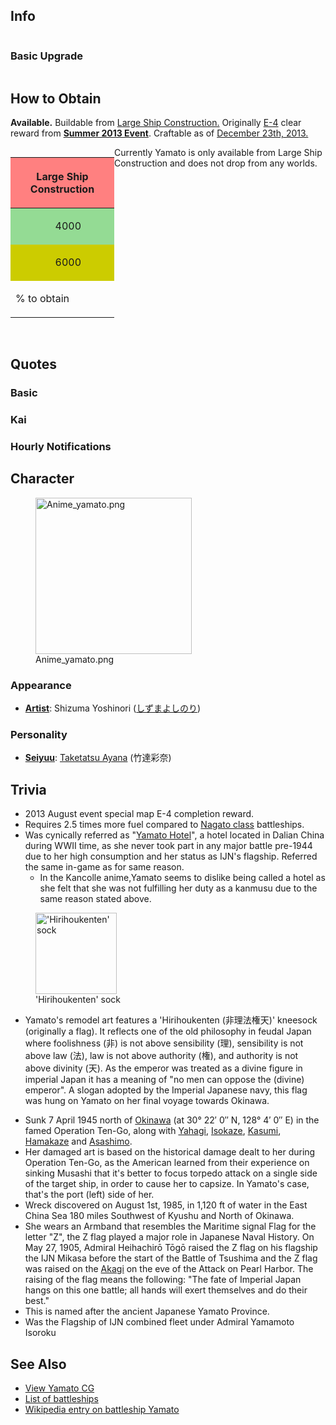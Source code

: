==Info==
<div style="display: inline-block;">
===Basic===
{{ShipInfoKai|Yamato/|los=auto|los_max=auto|evasion=auto|evasion_max=auto|asw=auto|asw_max=auto}}
</div>

<div style="display: inline-block;">
===Upgrade===
{{ShipInfoKai|Yamato/Kai|los=auto|los_max=auto|evasion=auto|evasion_max=auto|asw=auto|asw_max=auto}}
</div>


== How to Obtain ==
''' Available. ''' Buildable from [http://kancolle.wikia.com/wiki/Construction#Large_Ship_Construction Large Ship Construction.] Originally [http://kancolle.wikia.com/wiki/Summer_2013_Event#E-4_-_.E6.95.B5.E5.A4.A7.E5.9E.8B.E8.B6.85.E5.BC.A9.E7.B4.9A.E6.88.A6.E8.89.A6.E3.82.92.E5.8F.A9.E3.81.91.EF.BC.81Strike_the_enemy_super_dreadnought_battleship.21 E-4] clear reward from '''[[Summer 2013 Event]]'''. Craftable as of [https://twitter.com/KanColle_STAFF/status/415130190658809856 December 23th, 2013. ]

<div style="float: left;">
{| class="wikitable" style="text-align: center;"
|- style="height: 50px;"
! colspan="4" style="width: 150px; background-color: #FF8080;"| Large Ship Construction
! colspan="2" style="width: 100px;" |[[File:Development material.png]]
|- style="height: 50px;"
! style="width: 25px; background: #94DB94;" |{{Fuel}}
| style="width: 50px; background: #94DB94;" |4000
! style="width: 25px; background: #D9D9D9;" |{{Steel}}
| style="width: 50px; background: #D9D9D9;" |6000
| colspan="2" rowspan="2" |20
|- style="height: 50px;"
! style="background-color: #CC0" |{{Ammo}}
| style="background-color: #CC0;" |6000
! style="background-color: #FB9;" |{{Bauxite}}
| style="background-color: #FB9;" |3000
|-
! colspan="2" style="height: 50px;" |% to obtain
! colspan="3" |~3% [http://kancolle-db.net/ship/131.html?_=1449013401491 &nbsp;] [https://myfleet.moe/entire/sta/book/131 &nbsp;]
|}
</div>





Currently Yamato is only available from Large Ship Construction and does not drop from any worlds.

<!--{{ShipCategoriesKai|Yamato/}}-->

<div style="clear: both;">&nbsp;</div>

==Quotes==
===Basic===
{{Shipquote
| 自己紹介 = 大和型戦艦、一番艦、大和。推して参ります！
| EN1 = First of the Yamato-class battleships, Yamato. Heading forth!
| Note1 = 
| Library = 大和型戦艦一番艦、大和です。<br>
艦隊決戦の切り札として、呉海軍工廠で極秘建造されました。<br>
当時の最高技術の粋を結集されたこの体、二番艦の武蔵とともに、連合艦隊の中枢戦力として頑張ります！
| EN0 = First of the Yamato-class battleships, Yamato. <br>
As the trump card for the Decisive Battle, I was made in utmost secrecy at the Kure Naval Yard. <br>
With the most up-to-date and sophisticated technology concentrated in my body, along with the 2nd ship, Musashi, I will do my best as the centre of the combined fleet!
| Note0 =Decisive Naval Battle, or Kantai Kessen, was the IJN's strategic doctrine during WWII, in which after a series of operations had weakened the US fleet, battleships would finish the last, and presumably strongest part of it. 
| 秘書クリック会話① = 提督、なんでしょう？
| EN2 = Admiral, what could it be?
| Note2 = 
| 秘書クリック会話② = ホテルですって？ち、違います！
| EN3 = Hotel, you say? N-no, you're wrong!
| Note3 =Due to her highly luxurious living facility and the fact that she spent most of her service life in the harbor, she was nicknamed "Yamato Hotel". 
| 秘書クリック会話③ = あのー？　そんなに気になります？　やっぱり副砲がちょっと多いの？
| EN4 = Hello~? Are you that interested? Well, is it because there are a lot of secondary guns?
| Note4 =2 triple 155 mm turrets were removed later to make space for more anti-aircraft armaments. 
| 秘書放置時 = ん…あ…提督ごめんなさい。主砲ちょっと邪魔ですか？
| EN4a = Mm... ah... I'm sorry, admiral. Are my main guns in your way?
| Note4a = Yamato's main cannons are the largest in the world.
| Married = 提督、少しお疲れではないですか？
| EN25 = Admiral, are you not a bit tired?
| Note25 = 
| Wedding = 提督、いつもありがとうございます。連合艦隊の旗艦を務めるよりも、敵戦艦と撃ちあうよりも、今、こうしている時が私は一番好き。大和は…ずっと提督の、あなたの側で、頑張ります。
| EN26 = Admiral, as always, thank you.  The duty of being the flagship of the combined fleet, shooting at the enemy ships; everything pales in comparison to now.  I… with the Admiral, by your side, I will do my best.
| Note26 = 
| 戦績表示時 = 大本営からの通信ですか？
| EN5 = Communication from the Imperial Headquarters?
| Note5 = 
| 編成選択時 = 戦艦大和、連合艦隊、出撃です！
| EN6 = Battleship Yamato, combined fleet, launching!
| Note6 = 
| 装備時① = 改装ですね？ありがたいです！
| EN7 = Remodeling, yes? Thank you so much!
| Note7 = 
| 装備時② = あ、ありがとうございます！
| EN8 = T-thank you so much!
| Note8 = 
| 装備時③ = 行くわ！
| EN9 = Off I go!
| Note9 = 
| 補給時 = ありがたく頂きます。
| EN24 = I am grateful for you assistance.
| Note24 = 
| ドック入り(小破以下) = ちょっと、お風呂に行ってきます。
| EN10 = I'm going to the bath for a bit.
| Note10 = 
| ドック入り(中破以上) = イッタッタ～　ごめんなさい、私がここまでやられるなんて～
| EN11 = Ow-w-w. I'm sorry, I didn't expect they'd get me that badly~
| Note11 = Literally "have been had to that extent", implying the damage she received were beyond expectations.
| 入渠完了 = 損傷艦の修復が完了致しました。
| EN27 = Repairing of the damaged ship was completed.
| Note27 = 
| 建造時 = 新造艦の建造が完了したようです。
| EN12 = A new ship's construction seems to have been completed.
| Note12 = 
| 艦隊帰投時 = お疲れ様です。艦隊、帰投しました。
| EN13 = Thank you for your hard work. The fleet has returned.
| Note13 = 
| 出撃時 = 戦艦大和、推して参ります。
| EN14 = Battleship Yamato, heading forth!
| Note14 = 
| 戦闘開始時 = さぁ、やるわ！砲雷撃戦、用意！
| EN15 = Yeah, let's go! Naval battle, ready!
| Note15 = 
| 攻撃時 = 第一・第二主砲、斉射、始め！
| EN16 = First and second cannons, volley fire, start!
| Note16 = 
| 夜戦開始時 = 戦艦大和、夜戦を敢行します！
| EN17 = Battleship Yamato, starting night battle!
| Note17 = 
| 夜戦攻撃時 = 夾叉(きょうさ)か･･･うん、次は直撃させます。
| EN18 = Bracket, huh... Yes, the next shot will be a direct hit.
| Note18 = 夾叉 (Kyousa), or bracket, means a succession of two salvos, one over and one short, or one right and one left, with no straddles. When this happens, minor adjustments are needed.
(while straddle means both short and over, or both right and left shots occur in the SAME salvo)
| MVP時=大和が一番ですか。少し晴れがましいですね。次の海戦もお任せ下さいね。
| EN19 = Yamato is number one? I'm a bit proud of myself. Leave the next sortie to me!
| Note19 = 
| 小破① = そ、それで直撃のつもりなの！？
| EN20 = D-did you think you got a direct hit?
| Note20 = 
| 小破② = 傾斜復元しないと…。注水を急いで！
| EN21 = I'm starting to list... ballast pumps, hurry!
| Note21 = 
| 中破 = く…こ、こんな所で大和は沈みませんっ…！
| EN22 = I-in such a place... Yamato... will not sink!
| Note22 = She was listing two or three times during Operation Ten-Go
| 撃沈時(反転) = また…逝くのね…総員…最上甲板…武蔵…信濃…あとは頼みます…
| EN23 = Again... I pass away... all hands... top deck... Musashi... Shinano... I leave the rest to you...
| Note23 = Obviously she exploded, unleashing a mushroom cloud more than 3.7 miles high that it can be seen almost a hundred miles away on Kyushu. Note that historically both Musashi and Shinano were sunk earlier than Yamato.

|Clip1 = {{Audio|file=Yamato-Introduction.ogg}}
|Clip0 = {{Audio|file=Yamato-Library.ogg}}
|Clip2 = {{Audio|file=Yamato-Secretary_1.ogg}}
|Clip3 = {{Audio|file=Yamato-Secretary_2.ogg}}
|Clip4a = {{Audio|file=Yamato-Idle.ogg}}
|Clip25 = {{Audio|file=Yamato-Secretary_Married.ogg}}
|Clip26 = {{Audio|file=Yamato-Wedding.ogg}}
|Clip5 = {{Audio|file=Yamato-Looking_At_Scores.ogg}}
|Clip7 = {{Audio|file=Yamato-Equipment_1.ogg}}
|Clip8 = {{Audio|file=Yamato-Equipment_2.ogg}}
|Clip9 = {{Audio|file=Yamato-Equipment_3.ogg}}
|Clip24 = {{Audio|file=Yamato-Supply.ogg}}
|Clip10 = {{Audio|file=Yamato-Docking_Minor.ogg}}
|Clip11 = {{Audio|file=Yamato-Docking_Major.ogg}}
|Clip14 = {{Audio|file=Yamato-Starting_A_Sortie.ogg}}
|Clip15 = {{Audio|file=Yamato-Battle_Start.ogg}}
|Clip16 = {{Audio|file=Yamato-Attack.ogg}}
|Clip17 = {{Audio|file=Yamato-Night_Battle.ogg}}
|Clip18 = {{Audio|file=Yamato-Night_Attack.ogg}}
|Clip19 = {{Audio|file=Yamato-MVP.ogg}}
|Clip20 = {{Audio|file=Yamato-Minor_Damage_1.ogg}}
|Clip21 = {{Audio|file=Yamato-Minor_Damage_2.ogg}}
|Clip22 = {{Audio|file=Yamato-Major_Damage.ogg}}
|Clip23 = {{Audio|file=Yamato-Sunk.ogg}}
|Clip4 = {{Audio|file=Yamato-Secretary_3.ogg}}
|Clip6 = {{Audio|file=Yamato-Joining_A_Fleet.ogg}}
|Clip12 = {{Audio|file=Yamato-Construction.ogg}}
|Clip13 = {{Audio|file=Yamato-Returning_From_Sortie.ogg}}
|Clip27 = {{Audio|file=Yamato-Docking_Completed.ogg}}
}}

===Kai===
{{Shipquote
| 自己紹介 = 大和型戦艦一番艦大和、対空火器を大幅に強化致しました。
| EN1 = First of the Yamato-class battleships, Yamato. Now with much upgraded anti-air weaponry.
| Note1 = After being damaged by American submarine, Yamato returned to Kure for extensive repairs. Two secondary guns were removed and replaced with anti-aircraft flak guns and Radar.
| Library = 大和型戦艦一番艦、大和です。<br>
艦隊決戦の切り札として、呉海軍工廠で極秘建造されました。<br>
当時の最高技術の粋を結集されたこの体、二番艦の武蔵とともに、連合艦隊の中枢戦力として頑張ります！
| EN0 = 1st of the Yamato-class battleships, Yamato. <br>
The armada's trump card, I was made in utmost secrecy at the Kure Naval Yard.<br>
With the most up-to-date and sophisticated technology concentrated in my body, along with the 2nd ship, Musashi, I will do my best as the centre of the combined fleet!
| Note0 = 
| 秘書クリック会話① = 提督～？ あの～、いえ、いいですけど…
| EN2 = Admiral~? Erm~ no, its okay...
| Note2 = 
| 秘書クリック会話② = んもぉ～、ホテルなんて言わせませんよ！
| EN3 = Awww...stop calling me the hotel already!
| Note3 = Refer the note below
| 秘書クリック会話③ = 提督？ あの、まあ…居住性は他の娘とは段違いではあるのだけれど…いいの？
| EN4 = Admiral? Erm~ well...my living condition is a level above the other ship girls...is that okay?
| Note4 = Air conditioned quarters, bathhouse, kitchen with refrigeration facility. full course meal for officers with live band playing in the background. Most of these considered highly luxurious for combat vessels of its time.
| 秘書放置時 = ん…あ…提督ごめんなさい。主砲、ちょっと邪魔ですか？
| EN4a = Nnn.. Ah, sorry Admiral. Are my main guns in the way?
| Note4a = 
| Married = 提督、少しお疲れではないですか？
| EN25 = Admiral, are you not a bit tired?
| Note25 = 
| Wedding = 提督、いつもありがとうございます。連合艦隊の旗艦を務めるよりも、敵戦艦と撃ちあうよりも、今、こうしている時が私は一番好き。大和は…ずっと提督の、あなたの側で、頑張ります。
| EN26 = Admiral, as always, thank you.  The duty of being the flagship of the combined fleet, shooting at the enemy ships; everything pales in comparison to now.  I… with the Admiral, by your side, I will do my best.
| Note26 = 
| 戦績表示時 = 我が艦隊の戦績ですか？楽しみです。
| EN5 = Our fleet's battle results? Looking forward to it.
| Note5 = 
| 編成選択時 = 旗艦大和、出撃します！
| EN6 = Flagship Yamato, launching!
| Note6 = 
| 装備時① = 対空、対艦。どちら重視かなぁ？
| EN7 = Anti-air, Anti-ship. Which one should I be focused on...?
| Note7 = Over the years Yamato replaced few of its secondary guns in exchange for better anti-air capability, to counter the increasing threat of aerial attacks.
| 装備時② = 大和、嬉しい。提督、感謝です♪
| EN8 = Yamato is pleased. Thank you, admiral!
| Note8 = 
| 装備時③ = 行くわ！
| EN9 = Heading off!
| Note9 = 
| 補給時 = ありがたくいただきます
| EN24 = I shall express my gratitude.
| Note24 = She often speaks in very polite/honorific form.
| ドック入り(小破以下) = 短めのお風呂、いただきます。
| EN10 = I shall take a short bath.
| Note10 = 
| ドック入り(中破以上) = あ、甘く見た訳じゃないんだけど、ごめんなさい。
| EN11 = I...I didn't underestimate (the enemy), though I'm sorry.
| Note11 = 
| 入渠完了 = 修理完了の艦娘が在るみたいです。
| EN27 = Repairing of the ship daughter seems to be completed.
| Note27 = 
| 建造時 = 新しい艦娘（かんむす）が戦列に加わりました。
| EN12 = New ship girls has been added to our lineup.
| Note12 = 
| 艦隊帰投時 = 艦隊が無事帰投しました。良かったぁ～！
| EN13 = Our fleet has returned safely. That's great~!
| Note13 = 
| 出撃時 = 戦艦大和。推して参ります。
| EN14 = Battleship Yamato, will go to war!
| Note14 = 
| 戦闘開始時 = 大和、砲雷撃戦、はじめます！
| EN15 = Yamato, commence firing!
| Note15 = 
| 攻撃時 = 敵艦捕捉、全主砲薙ぎ払え！
| EN16 = Enemy ship acquired, fire broadside!
| Note16 = 
| 夜戦開始時 = 戦艦大和、突撃します！
| EN17 = Battleship Yamato, charging in!
| Note17 = 
| 夜戦攻撃時 = そうか･･･それなら･･･やるしかないわね！
| EN18 = Is that so... well then, I have to do this!
| Note18 = 
| MVP時 = 大和が1番ですか。少し晴れがましいですね。次の海戦も、お任せ下さいね。
| EN19 = Yamato is number one? I'm a bit proud of myself. Leave the next sortie to me!
| Note19 = 
| 小破① = そ、それで直撃のつもりなの！？
| EN20 = D-did you think you got a direct hit?
| Note20 = 
| 小破② = 傾斜復元しないと…。注水を急いで！
| EN21 = Have to reduce the listing...flood ballast tanks, quickly!
| Note21 = 
| 中破 = くっ、こんな所で、大和は、沈みません！
| EN22 = Hmph, Yamato, will not, sink at such place!
| Note22 = 
| 撃沈時(反転) = また…逝くのね…総員…最上甲板…武蔵…信濃…あとは頼みます…
| EN23 = Again... I pass away... all hands... top deck... Musashi... Shinano... I leave the rest to you...
| Note23 = 

|Clip1 = {{Audio|file=YamatoKai-Introduction.ogg}}
|Clip0 = {{Audio|file=Yamato-Library.ogg}}
|Clip2 = {{Audio|file=YamatoKai-Secretary_1.ogg}}
|Clip3 = {{Audio|file=YamatoKai-Secretary_2.ogg}}
|Clip4a = {{Audio|file=Yamato-Idle.ogg}}
|Clip25 = {{Audio|file=Yamato-Secretary_Married.ogg}}
|Clip26 = {{Audio|file=Yamato-Wedding.ogg}}
|Clip5 = {{Audio|file=YamatoKai-Looking_At_Scores.ogg}}
|Clip7 = {{Audio|file=YamatoKai-Equipment_1.ogg}}
|Clip8 = {{Audio|file=YamatoKai-Equipment_2.ogg}}
|Clip9 = {{Audio|file=Yamato-Equipment_3.ogg}}
|Clip24 = {{Audio|file=Yamato-Supply.ogg}}
|Clip10 = {{Audio|file=YamatoKai-Docking_Minor.ogg}}
|Clip11 = {{Audio|file=YamatoKai-Docking_Major.ogg}}
|Clip14 = {{Audio|file=YamatoKai-Starting_A_Sortie.ogg}}
|Clip15 = {{Audio|file=YamatoKai-Battle_Start.ogg}}
|Clip16 = {{Audio|file=YamatoKai-Attack.ogg}}
|Clip17 = {{Audio|file=YamatoKai-Night_Battle.ogg}}
|Clip18 = {{Audio|file=YamatoKai-Night_Attack.ogg}}
|Clip19 = {{Audio|file=Yamato-MVP.ogg}}
|Clip20 = {{Audio|file=Yamato-Minor_Damage_1.ogg}}
|Clip21 = {{Audio|file=Yamato-Minor_Damage_2.ogg}}
|Clip22 = {{Audio|file=Yamato-Major_Damage.ogg}}
|Clip23 = {{Audio|file=Yamato-Sunk.ogg}}
|Clip4 = {{Audio|file=YamatoKai-Secretary_3.ogg}}
|Clip6 = {{Audio|file=YamatoKai-Joining_A_Fleet.ogg}}
|Clip12 = {{Audio|file=YamatoKai-Construction.ogg}}
|Clip13 = {{Audio|file=YamatoKai-Returning_From_Sortie.ogg}}
|Clip27 = {{Audio|file=YamatoKai-Docking_Complete.ogg}}
}}

===Hourly Notifications===
{{Shiphourly
| NoCategory=true
| 00JP = マルマルマルマル。深夜ですね。
| 00EN = 0000. It's night-time.
| 00Note = 
| 01JP = マルヒトマルマル。提督、そろそろお休みにならないと。
| 01EN = 0100. Admiral, shouldn't you be going to bed soon?
| 01Note = 
| 02JP = 提督？まだ寝なくて大丈夫ですか？現在時刻マルフタマルマルです。
| 02EN = Admiral? Not going to bed, are you okay? It is now 0200.
| 02Note = 
| 03JP = マルサンマルマル。そろそろ流石にお疲れじゃないですか？
| 03EN = 0300. At this time, certainly shouldn't you be tired?
| 03Note = 
| 04JP = 現在時刻マルヨンマルマルです。提督、そろそろ朝になっちゃいます。
| 04EN = It is now 0400. Admiral, it will soon be morning.
| 04Note = 
| 05JP = 提督、マルゴーマルマルです。空が白み始めてきちゃいましたね。
| 05EN = Admiral, 0500. The sky is becoming white now.
| 05Note = 
| 06JP = 朝です。マルロクマルマル。提督、朝は本当に御早いですね。
| 06EN = It's Morning. 0600. Admiral, the morning really came quickly, didn't it?
| 06Note = 
| 07JP = マルナナマルマル、朝食の時間。大和ホテル自慢のコンソメ御飲みになります？
| 07EN = 0700, Breakfast time. How about some of Hotel Yamato's famous consomme?
| 07Note = The Yamato was used as a meeting place for high-level officers, so had a very good mess; so good that Yamamoto gained weight from living on the Yamato.
| 08JP = 現在時刻マルハチマルマルです。連合艦隊旗艦としてそろそろ動きますね。
| 08EN = It is now 0800. The combined fleet will be moving soon.
| 08Note = IJN fleet operations started at 0800.
| 09JP = マルキュウマルマルです。提督、今日の作戦行動はどうされますか？
| 09EN = 0900. Admiral, how is today's battle mobilization going?
| 09Note = 
| 10JP = 提督、他の艦隊の運用はどうされます？時刻は今、ヒトマルマルマルです。
| 10EN = Admiral, how are the other fleets? It is currently 1000.
| 10Note = 
| 11JP = ヒトヒトマルマル。そろそろ昼食の準備をしないと…。何がいいですか？
| 11EN = 1100. I have to start preparing for lunch soon... What would be good?
| 11Note = 
| 12JP = ヒトフタマルマル　ランチタイムに大和ホテル自慢の…あぁ…ホテルじゃないです
| 12EN = 1200. Hotel Yamato's famous lunch time's... wait, I'm not a hotel.
| 12Note = 
| 13JP = ヒトサンマルマル、です。食後は少し眠くなりますね。
| 13EN = It's 1300. You get a bit tired after eating, yes?
| 13Note = 
| 14JP = ヒトヨンマルマルです。ふぁ～…はっ！あ、寝てませんよ！？
| 14EN = 1400. Zzz... ah! I-I'm not asleep!
| 14Note = 
| 15JP = ヒトゴーマルマル。提督、ラムネでも飲まれますか？
| 15EN = 1500. Admiral, will you have a Ramune?
| 15Note = 
| 16JP = ヒトロクマルマル。そろそろ夕暮れ時ですね。
| 16EN = 1600. It's just becoming dusk.
| 16Note = 
| 17JP = ヒトナナマルマル、提督、そろそろ日が暮れて来ました。
| 17EN = 1700, Admiral, it's almost time for the sunset.
| 17Note = 
| 18JP = 現在時刻ヒトハチマルマルです。今日は半舷上陸にしちゃいます？
| 18EN = It is now 1800. Shall we let half the ship go ashore today?
| 18Note = The ship's crew was divided into port and starboard, with alternating shore leave while docked.
| 19JP = ヒトキュウマルマル。艦隊執務はここまでにして、お夕食にしましょう。
| 19EN = 1900. The fleet work has ended, let's have dinner.
| 19Note = Non-combat ops in the IJN ended, as a rule, at 1800.
| 20JP = フタマルマルマルです。ディナーはフルコースですよー、なんたって大和ホテルの…
| 20EN = 2000. Dinner is a full course~, after all, Hotel Yamato's... 
| 20Note = 
| 21JP = フタヒトマルマル。提督、大和の居住性、いかがでしょうか？
| 21EN = 2100. Admiral, why not partake of Yamato's livability?
| 21Note = Even ratings on the Yamato got a personal locker on board; a rarity in the IJN.
| 22JP = 現在時刻、フタフタマルマルです。そろそろお風呂タイムかな？
| 22EN = It is now 2200. Time for a bath, yes?
| 22Note = 
| 23JP = 時刻はフタサンマルマルです。提督、本日も一日、本当にお疲れ様でした。
| 23EN = It is 2300. Admiral, today, as always, thank you for your hard work.
| 23Note = 

|Clip00 = {{Audio|file=Yamato Kai-00.ogg}}
|Clip01 = {{Audio|file=Yamato Kai-01.ogg}}
|Clip02 = {{Audio|file=Yamato Kai-02.ogg}}
|Clip03 = {{Audio|file=Yamato Kai-03.ogg}}
|Clip04 = {{Audio|file=Yamato Kai-04.ogg}}
|Clip05 = {{Audio|file=Yamato Kai-05.ogg}}
|Clip06 = {{Audio|file=Yamato Kai-06.ogg}}
|Clip07 = {{Audio|file=Yamato Kai-07.ogg}}
|Clip08 = {{Audio|file=Yamato Kai-08.ogg}}
|Clip09 = {{Audio|file=Yamato Kai-09.ogg}}
|Clip10 = {{Audio|file=Yamato Kai-10.ogg}}
|Clip11 = {{Audio|file=Yamato Kai-11.ogg}}
|Clip12 = {{Audio|file=Yamato Kai-12.ogg}}
|Clip13 = {{Audio|file=Yamato Kai-13.ogg}}
|Clip14 = {{Audio|file=Yamato Kai-14.ogg}}
|Clip15 = {{Audio|file=Yamato Kai-15.ogg}}
|Clip16 = {{Audio|file=Yamato Kai-16.ogg}}
|Clip17 = {{Audio|file=Yamato Kai-17.ogg}}
|Clip18 = {{Audio|file=Yamato Kai-18.ogg}}
|Clip19 = {{Audio|file=Yamato Kai-19.ogg}}
|Clip20 = {{Audio|file=Yamato Kai-20.ogg}}
|Clip21 = {{Audio|file=Yamato Kai-21.ogg}}
|Clip22 = {{Audio|file=Yamato Kai-22.ogg}}
|Clip23 = {{Audio|file=Yamato Kai-23.ogg}}
}}

==Character==
[[File:Anime yamato.png|thumb|250px]]

=== Appearance ===
* '''[[Glossary#List of Vessels by Artist|Artist]]''': Shizuma Yoshinori ([http://www.pixiv.net/member.php?id=141206 しずまよしのり])

=== Personality ===
* '''[[Glossary#List of Vessels by Japanese Voice Actresses|Seiyuu]]''': [http://myanimelist.net/people/6996/Ayana_Taketatsu Taketatsu Ayana] (竹達彩奈)

==Trivia==
*2013 August event special map E-4 completion reward.
*Requires 2.5 times more fuel compared to [[:Category:Nagato Class|Nagato class]] battleships.
*Was cynically referred as "[http://en.wikipedia.org/wiki/Yamato_Hotel Yamato Hotel]", a hotel located in Dalian China during WWII time, as she never took part in any major battle pre-1944 due to her high consumption and her status as IJN's flagship. Referred the same in-game as for same reason.  
** In the Kancolle anime,Yamato seems to dislike being called a hotel as she felt that she was not fulfilling her duty as a kanmusu due to the same reason stated above.
[[File:Sock.jpg|thumb|130px|'Hirihoukenten' sock]]
* Yamato's remodel art features a 'Hirihoukenten (非理法権天)' kneesock (originally a flag). It reflects one of the old philosophy in feudal Japan where foolishness (非) is not above sensibility (理), sensibility is not above law (法), law is not above authority (権), and authority is not above divinity (天). As the emperor was treated as a divine figure in imperial Japan it has a meaning of "no men can oppose the (divine) emperor". A slogan adopted by the Imperial Japanese navy, this flag was hung on Yamato on her final voyage towards Okinawa.

*Sunk 7 April 1945 north of [http://en.wikipedia.org/wiki/Okinawa Okinawa] (at 30° 22′ 0″ N, 128° 4′ 0″ E) in the famed Operation Ten-Go, along with [[Yahagi]], [[Isokaze]], [[Kasumi]], [[Hamakaze]] and [[Asashimo]].
*Her damaged art is based on the historical damage dealt to her during Operation Ten-Go, as the American learned from their experience on sinking Musashi that it's better to focus torpedo attack on a single side of the target ship, in order to cause her to capsize. In Yamato's case, that's the port (left) side of her.
* Wreck discovered on August 1st, 1985, in 1,120 ft of water in the East China Sea 180 miles Southwest of Kyushu and North of Okinawa.
*She wears an Armband that resembles the Maritime signal Flag for the letter "Z", the Z flag played a major role in Japanese Naval History. On May 27, 1905, Admiral Heihachirō Tōgō raised the Z flag on his flagship the IJN Mikasa before the start of the Battle of Tsushima and the Z flag was raised on the [[Akagi]] on the eve of the Attack on Pearl Harbor. The raising of the flag means the following: "The fate of Imperial Japan hangs on this one battle; all hands will exert themselves and do their best."
*This is named after the ancient Japanese Yamato Province.
*Was the Flagship of IJN combined fleet under Admiral Yamamoto Isoroku

==See Also==
*[[Yamato/Gallery|View Yamato CG]]
*[[EliteBB|List of battleships]]
*[[wikipedia:Japanese_battleship_Yamato|Wikipedia entry on battleship Yamato]]
{{Yamato}}
{{shiplist}}